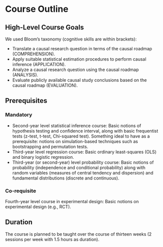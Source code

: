 # Course Outline {#sec-course-outline}

## High-Level Course Goals

We used Bloom’s taxonomy (cognitive skills are within brackets):

- Translate a causal research question in terms of the causal roadmap (COMPREHENSION).
- Apply suitable statistical estimation procedures to perform causal inference (APPLICATION).
- Analyze a causal research question using the causal roadmap (ANALYSIS).
- Evaluate publicly available causal study conclusions based on the causal roadmap (EVALUATION).

## Prerequisites

### Mandatory

- Second-year level statistical inference course: Basic notions of hypothesis testing and confidence interval, along with basic frequentist tests (z-test, t-test, Chi-squared test). Something ideal to have as a prerequisite: notions on simulation-based techniques such as bootstrapping and permutation tests.
- Third-year level regression course: Basic ordinary least-squares (OLS) and binary logistic regression.
- Third-year (or second-year) level probability course: Basic notions of probability (independence and conditional probability) along with random variables (measures of central tendency and dispersion) and fundamental distributions (discrete and continuous).

### Co-requisite
Fourth-year level course in experimental design: Basic notions on experimental design (e.g., RCT).

## Duration

The course is planned to be taught over the course of thirteen weeks (2 sessions per week with 1.5 hours as duration).
